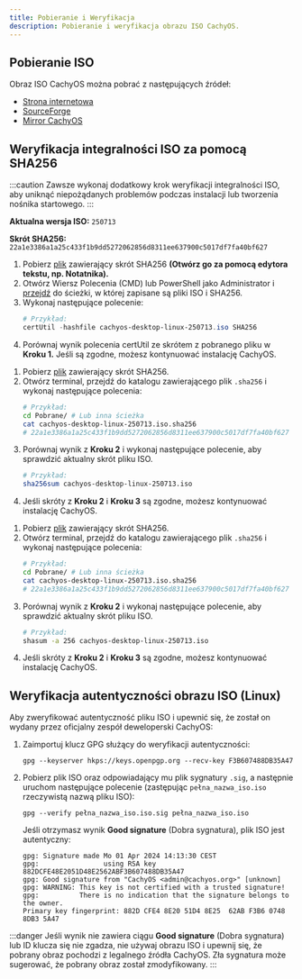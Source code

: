 ```yaml
---
title: Pobieranie i Weryfikacja
description: Pobieranie i weryfikacja obrazu ISO CachyOS.
---
```



## Pobieranie ISO

Obraz ISO CachyOS można pobrać z następujących źródeł:

*   [Strona internetowa](<https://cachyos.org/download>)
*   [SourceForge](<https://sourceforge.net/projects/cachyos-arch/files/>)
*   [Mirror CachyOS](<https://mirror.cachyos.org/ISO/>)

## Weryfikacja integralności ISO za pomocą SHA256

:::caution
Zawsze wykonaj dodatkowy krok weryfikacji integralności ISO, aby uniknąć niepożądanych problemów podczas instalacji lub tworzenia nośnika startowego.
:::

**Aktualna wersja ISO:** `250713`

**Skrót SHA256:** `22a1e3386a1a25c433f1b9dd5272062856d8311ee637900c5017df7fa40bf627`

<Tabs>

<TabItem label='Windows'>

<Steps>

1.  Pobierz [plik](https://mirror.cachyos.org/ISO/desktop/250713/cachyos-desktop-linux-250713.iso.sha256) zawierający skrót SHA256 **(Otwórz go za pomocą edytora tekstu, np. Notatnika).**
2.  Otwórz Wiersz Polecenia (CMD) lub PowerShell jako Administrator i [przejdź](<https://www.wikihow.com/Change-Directories-in-Command-Prompt>) do ścieżki, w której zapisane są pliki ISO i SHA256.
3.  Wykonaj następujące polecenie:
    ```powershell
    # Przykład:
    certUtil -hashfile cachyos-desktop-linux-250713.iso SHA256
    ```
4.  Porównaj wynik polecenia certUtil ze skrótem z pobranego pliku w **Kroku 1.** Jeśli są zgodne, możesz kontynuować instalację CachyOS.

</Steps>

</TabItem>

<TabItem label='Linux'>

<Steps>

1.  Pobierz [plik](https://mirror.cachyos.org/ISO/desktop/250713/cachyos-desktop-linux-250713.iso.sha256) zawierający skrót SHA256.
2.  Otwórz terminal, przejdź do katalogu zawierającego plik `.sha256` i wykonaj następujące polecenia:
    ```sh
    # Przykład:
    cd Pobrane/ # Lub inna ścieżka
    cat cachyos-desktop-linux-250713.iso.sha256
    # 22a1e3386a1a25c433f1b9dd5272062856d8311ee637900c5017df7fa40bf627
    ```
3.  Porównaj wynik z **Kroku 2** i wykonaj następujące polecenie, aby sprawdzić aktualny skrót pliku ISO.
    ```sh
    # Przykład:
    sha256sum cachyos-desktop-linux-250713.iso
    ```
4.  Jeśli skróty z **Kroku 2** i **Kroku 3** są zgodne, możesz kontynuować instalację CachyOS.

</Steps>

</TabItem>

<TabItem label='macOS'>

<Steps>

1.  Pobierz [plik](https://mirror.cachyos.org/ISO/desktop/250713/cachyos-desktop-linux-250713.iso.sha256) zawierający skrót SHA256.
2.  Otwórz terminal, przejdź do katalogu zawierającego plik `.sha256` i wykonaj następujące polecenia:
    ```sh
    # Przykład:
    cd Pobrane/ # Lub inna ścieżka
    cat cachyos-desktop-linux-250713.iso.sha256
    # 22a1e3386a1a25c433f1b9dd5272062856d8311ee637900c5017df7fa40bf627
    ```
3.  Porównaj wynik z **Kroku 2** i wykonaj następujące polecenie, aby sprawdzić aktualny skrót pliku ISO.
    ```sh
    # Przykład:
    shasum -a 256 cachyos-desktop-linux-250713.iso
    ```
4.  Jeśli skróty z **Kroku 2** i **Kroku 3** są zgodne, możesz kontynuować instalację CachyOS.

</Steps>

</TabItem>

</Tabs>

## Weryfikacja autentyczności obrazu ISO (Linux)

Aby zweryfikować autentyczność pliku ISO i upewnić się, że został on wydany przez oficjalny zespół deweloperski CachyOS:

<Steps>

1.  Zaimportuj klucz GPG służący do weryfikacji autentyczności:

    ```shell
    gpg --keyserver hkps://keys.openpgp.org --recv-key F3B607488DB35A47
    ```

2.  Pobierz plik ISO oraz odpowiadający mu plik sygnatury `.sig`, a następnie uruchom następujące polecenie (zastępując `pełna_nazwa_iso.iso` rzeczywistą nazwą pliku ISO):
    ```shell
    gpg --verify pełna_nazwa_iso.iso.sig pełna_nazwa_iso.iso
    ```

    Jeśli otrzymasz wynik **Good signature** (Dobra sygnatura), plik ISO jest autentyczny:
    ```
    gpg: Signature made Mo 01 Apr 2024 14:13:30 CEST
    gpg:                using RSA key 882DCFE48E2051D48E2562ABF3B607488DB35A47
    gpg: Good signature from "CachyOS <admin@cachyos.org>" [unknown]
    gpg: WARNING: This key is not certified with a trusted signature!
    gpg:          There is no indication that the signature belongs to the owner.
    Primary key fingerprint: 882D CFE4 8E20 51D4 8E25  62AB F3B6 0748 8DB3 5A47
    ```

</Steps>

:::danger
Jeśli wynik nie zawiera ciągu **Good signature** (Dobra sygnatura) lub ID klucza się nie zgadza, nie używaj obrazu ISO i upewnij się, że pobrany obraz pochodzi z legalnego źródła CachyOS. Zła sygnatura może sugerować, że pobrany obraz został zmodyfikowany.
:::
